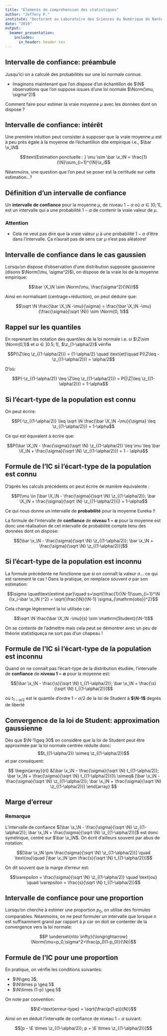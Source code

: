 ```yaml
---
title: "Éléments de compréhension des statistiques"
author: "Jeffery P."
institute: "Doctorant au Laboratoire des Sciences du Numérique de Nantes (LS2N)"
date: "2019"
output:
  beamer_presentation:
    includes:
      in_header: header.tex
---
```


## Intervalle de confiance: préambule

Jusqu'ici on a calculé des probabilités sur une loi normale connue.

- Imaginons maintenant que l'on dispose d'un échantillon de $\N$ observations 
que l'on suppose issues d'une loi normale $\Norm(\mu, \sigma^2)$

Comment faire pour estimer la vraie moyenne $\mu$ avec les données dont 
on dispose ?

## Intervalle de confiance: intérêt

Une première intuition peut consister à supposer que la vraie moyenne $\mu$ 
est \og à peu près\fg{} égale à la moyenne de l'échantillon dite empirique 
i.e., $\bar \x_\N$

$$\text{Estimation ponctuelle : } \mu \sim \bar \x_\N = 
\frac{1}{\N}\sum_{i=1}^{\N}\x_i$$

Néanmoins, une question que l'on peut se poser est la certitude sur 
cette estimation...?



## Définition d'un intervalle de confiance

Un **intervalle de confiance** pour la moyenne $\mu$, de niveau $1-\alpha$ 
où $\alpha \in ]0;1[$, est un intervalle qui a une probabilité $1-\alpha$ 
de contenir la vraie valeur de $\mu$.

### Attention

- Cela ne veut pas dire que la vraie valeur $\mu$ à une probabilité 
$1-\alpha$ d'être dans l'intervalle. Ça n'aurait pas de sens car $\mu$ 
n'est pas aléatoire!

## Intervalle de confiance dans le cas gaussien

Lorsqu'on dispose d'observation d'une distribution supposée gaussienne 
(disons $\Norm(\mu, \sigma^2)$), on dispose de la vraie loi de la moyenne 
empirique:

$$\bar \X_\N \sim \Norm(\mu, \frac{\sigma^2}{\N})$$

Ainsi en normalisant (centrage+réduction), on peut déduire que:

$$\sqrt \N \frac{\bar \X_\N -\mu}{\sigma} = 
\frac{\bar \X_\N -\mu}{\frac{\sigma}{\sqrt \N}}  \sim \Norm(0, 1)$$

## Rappel sur les quantiles

En reprenant les notation des quantiles de la loi normale i.e. si 
$\Z\sim \Norm(0,1)$ et $\alpha \in ]0.5;1[$, $\z_{1-\alpha/2}$ vérifie

$$P(\Z\leq \z_{(1-\alpha/2)}) = {1-\alpha/2} \quad \text{et}\quad 
P(\Z\leq -\z_{(1-\alpha/2)}) = \alpha/2$$

D'où:

$$P(-\z_{(1-\alpha/2)} \leq \Z\leq \z_{(1-\alpha/2)}) = P(|\Z|\leq 
\z_{(1-\alpha/2)}) = 1-\alpha$$

## Si l'écart-type de la population est connu

On peut écrire:

$$P(-\z_{(1-\alpha/2)} \leq \sqrt \N \frac{\bar \X_\N -\mu}{\sigma} \leq 
\z_{(1-\alpha/2)}) = 1-\alpha$$

Ce qui est équvalent à écrire que:

$$P(\bar \X_\N - \frac{\sigma}{\sqrt \N} \z_{(1-\alpha/2)} \leq \mu \leq 
\bar \X_\N + \frac{\sigma}{\sqrt \N} \z_{(1-\alpha/2)}) = 1 - \alpha$$

## Formule de l'IC si l'écart-type de la population est connu

D'après les calculs précédents on peut écrire de manière équivalente :

$$P(\mu \in [\bar \X_\N - \frac{\sigma}{\sqrt \N} \z_{(1-\alpha/2)}; 
\bar \X_\N + \frac{\sigma}{\sqrt \N} \z_{(1-\alpha/2)}]) = 1-\alpha$$

Ce qui nous donne un intervalle de **probabilité** pour la moyenne Eureka !!

La formule de l'intervalle de **confiance** de **niveau $1-\alpha$** pour 
la moyenne est donc une réalisation de cet intervalle de probabilité compte 
tenu des données dont on dispose:

$$[\bar \x_\N - \frac{\sigma}{\sqrt \N} \z_{(1-\alpha/2)}; \bar \x_\N  + 
\frac{\sigma}{\sqrt \N} \z_{(1-\alpha/2)}]$$

## Si l'écart-type de la population est inconnu

La formule précédente ne fonctionne que si on connaît la valeur $\sigma$... 
ce qui est rarement le cas !
Dans la pratique, on remplace souvent $\sigma$ par son estimation:

$$\sigma \quad\text{estimé par}\quad s=\sqrt{\frac{1}{\N-1}\sum_{i=1}^\N 
(\x_i-\bar \x_\N )^2} = \sqrt{\frac{\N}{\N-1} \sigma_{\mathrm{obs}}^2}$$

Cela change légèrement la loi utilisée car:

$$\sqrt \N \frac{\bar \X_\N -\mu}{s} \sim \mathrm{Student}(\N-1)$$

On se contente de l'admettre mais cela peut se démontrer avec un peu de théorie 
statistique\dots ça ne sort pas d'un chapeau !

## Formule de l'IC si l'écart-type de la population est inconnu

Quand on ne connaît pas l'écart-type de la distribution étudiée, l'intervalle 
de **confiance** de **niveau $1-\alpha$** pour la moyenne est:

$$[\bar \x_\N  - \frac{\s}{\sqrt \N} t_{(1-\alpha/2)}; \bar \x_\N  + 
\frac{\s}{\sqrt \N} t_{(1-\alpha/2)}]$$

où $t_{1-\alpha/2}$ est le quantile d'ordre $1-\alpha/2$ de la loi de Student 
à **$\N-1$** degrés de liberté

## Convergence de la loi de Student: approximation gaussienne

Dès que $\N-1\geq 30$ on considère que la loi de Student peut être approximée 
par la loi normale centrée réduite donc:
$$t_{(1-\alpha/2)} \simeq \z_{(1-\alpha/2)}$$
et par conséquent:

$$
\begin{array}{rl}
&[\bar \x_\N  - \frac{\sigma}{\sqrt \N} t_{(1-\alpha/2)}; 
\bar \x_\N  + \frac{\sigma}{\sqrt \N} t_{(1-\alpha/2)}]\\
\simeq& [\bar \x_\N  - \frac{\sigma}{\sqrt \N} \z_{(1-\alpha/2)}; 
\bar \x_\N  + \frac{\sigma}{\sqrt \N} \z_{(1-\alpha/2)}]
\end{array}
$$

## Marge d'erreur

### Remarque

L'intervalle de confiance $[\bar \x_\N  - \frac{\sigma}{\sqrt \N}
\z_{(1-\alpha/2)}; \bar \x_\N  + \frac{\sigma}{\sqrt \N} \z_{(1-\alpha/2)}]$
est donc symétrique, centré sur $\bar \x_\N$. On écrit d'ailleurs souvent par
abus de notation:

$$[\bar \x_\N  \pm \frac{\sigma}{\sqrt \N} \z_{(1-\alpha/2)}] \quad
\text{ou}\quad [\bar \x_\N  \pm \frac{s}{\sqrt \N} t_{(1-\alpha/2)}]$$

On dit souvent que la marge d'erreur est:

$$\varepsilon = \frac{\sigma}{\sqrt \N} \z_{(1-\alpha/2)} \quad \text{ou}
\quad \varepsilon = \frac{s}{\sqrt \N} t_{(1-\alpha/2)}$$

## Intervalle de confiance pour une proportion

Lorsqu'on cherche à estimer une proportion $p_0$, on utilise des formules
comparables. Néanmoins, on ne peut formuler un intervalle que lorsque $n$ est
suffisamment grand par rapport à $p$ car on doit se contenter de la convergence
vers la loi normale:

$$P \underset{n\to \infty}{\longrightarrow}
\Norm(\mu=p_0,\sigma^2=\frac{p_0(1-p_0)}{\N})$$

## Formule de l'IC pour une proportion

En pratique, on vérifie les conditions suivantes:

- $\N\geq 3$,
- $\N\times p \geq 5$
- $\N\times (1-p) \geq 5$

On note par convention:

$$\E=\text{erreur-type} = \sqrt{\frac{p(1-p)}{N}}$$

Ainsi on en déduit l'intervalle de confiance de niveau $1-\alpha$ suivant:

$$[p - \E \times \z_{(1-\alpha/2)};
p + \E \times \z_{(1-\alpha/2)}]$$